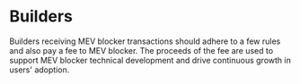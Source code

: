 # Builders

Builders receiving MEV blocker transactions should adhere to a few rules and also pay a fee to MEV blocker. The proceeds of the fee are used to support MEV blocker technical development and drive continuous growth in users' adoption. 
